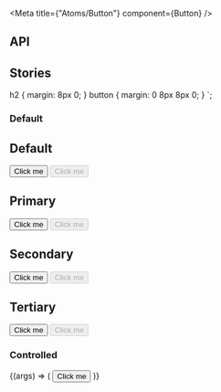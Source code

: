 
<Meta title={"Atoms/Button"} component={Button} />

## API

<ArgsTable component={Button} />

## Stories

  h2 {
    margin: 8px 0;
  }
  button {
    margin: 0 8px 8px 0;
  }
`;

### Default

<Canvas>
  <Story name="Default">
    <StyledStory>
      <h2>Default</h2>
      <Button>Click me</Button>
      <Button disabled>Click me</Button>
      <h2>Primary</h2>
      <Button category={"primary"}>Click me</Button>
      <Button category={"primary"} disabled>
        Click me
      </Button>
      <h2>Secondary</h2>
      <Button category={"secondary"}>Click me</Button>
      <Button category={"secondary"} disabled>
        Click me
      </Button>
      <h2>Tertiary</h2>
      <Button category={"tertiary"}>Click me</Button>
      <Button category={"tertiary"} disabled>
        Click me
      </Button>
    </StyledStory>
  </Story>
</Canvas>

### Controlled

<Canvas>
  <Story
    name="Controlled"
    args={{ theme: defaultTheme, category: undefined, disabled: false }}
  >
    {(args) => (
      <StyledStory>
        <Button {...args}>Click me</Button>
      </StyledStory>
    )}
  </Story>
</Canvas>
